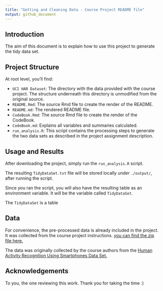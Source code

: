 ```yaml
---
title: "Getting and Cleaning Data - Course Project README file"
output: github_document
---
```


## Introduction

The aim of this document is to explain how to use this project to generate the tidy data set.

## Project Structure

At root level, you'll find:

- `UCI HAR Dataset`: The directory with the data provided with the course project. The structure underneath this directory is unmodified from the original source.
- `README.Rmd`: The source Rmd file to create the render of the README.
- `README.md`: The rendered README file.
- `CodeBook.Rmd`: The source Rmd file to create the render of the CodeBook.
- `CodeBook.md`: Explains all variables and summaries calculated.
- `run_analysis.R`: This script contains the processing steps to generate the two data sets as described in the project assignment description.

## Usage and Results

After downloading the project, simply run the `run_analysis.R` script.

The resulting `TidyDataSet.txt` file will be stored locally under `./output/`, after running the script.

Since you ran the script, you will also have the resulting table as an environment variable. It will be the variable called `TidyDataSet`.

The `TidyDataSet` is a table 

## Data

For convenience, the pre-processed data is already included in the project. It was collected from the course project instructions. [you can find the zip file here.](https://d396qusza40orc.cloudfront.net/getdata%2Fprojectfiles%2FUCI%20HAR%20Dataset.zip)

The data was originally collected by the course authors from the [Human Activity Recognition Using Smartphones Data Set.](http://archive.ics.uci.edu/ml/datasets/Human+Activity+Recognition+Using+Smartphones)

## Acknowledgements

To you, the one reviewing this work. Thank you for taking the time :)